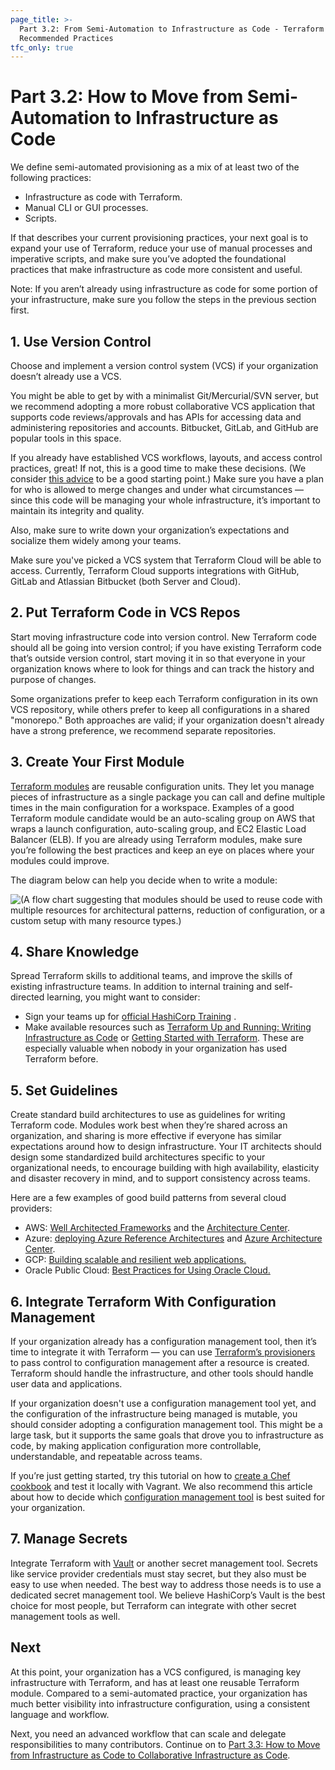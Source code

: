 ```yaml
---
page_title: >-
  Part 3.2: From Semi-Automation to Infrastructure as Code - Terraform
  Recommended Practices
tfc_only: true
---
```


# Part 3.2: How to Move from Semi-Automation to Infrastructure as Code

We define semi-automated provisioning as a mix of at least two of the following practices:

- Infrastructure as code with Terraform.
- Manual CLI or GUI processes.
- Scripts.

If that describes your current provisioning practices, your next goal is to expand your use of Terraform, reduce your use of manual processes and imperative scripts, and make sure you’ve adopted the foundational practices that make infrastructure as code more consistent and useful.

Note: If you aren’t already using infrastructure as code for some portion of your infrastructure, make sure you follow the steps in the previous section first.

## 1. Use Version Control

Choose and implement a version control system (VCS) if your organization doesn’t already use a VCS.

You might be able to get by with a minimalist Git/Mercurial/SVN server, but we recommend adopting a more robust collaborative VCS application that supports code reviews/approvals and has APIs for accessing data and administering repositories and accounts. Bitbucket, GitLab, and GitHub are popular tools in this space.

If you already have established VCS workflows, layouts, and access control practices, great! If not, this is a good time to make these decisions. (We consider [this advice](http://www.drupalwatchdog.net/volume-4/issue-2/version-control-workflow-strategies) to be a good starting point.) Make sure you have a plan for who is allowed to merge changes and under what circumstances — since this code will be managing your whole infrastructure, it’s important to maintain its integrity and quality.

Also, make sure to write down your organization’s expectations and socialize them widely among your teams.

Make sure you've picked a VCS system that Terraform Cloud will be able to access. Currently, Terraform Cloud supports integrations with GitHub, GitLab and Atlassian Bitbucket (both Server and Cloud).

## 2. Put Terraform Code in VCS Repos

Start moving infrastructure code into version control. New Terraform code should all be going into version control; if you have existing Terraform code that’s outside version control, start moving it in so that everyone in your organization knows where to look for things and can track the history and purpose of changes.

Some organizations prefer to keep each Terraform configuration in its own VCS repository, while others prefer to keep all configurations in a shared "monorepo." Both approaches are valid; if your organization doesn't already have a strong preference, we recommend separate repositories.

## 3. Create Your First Module

[Terraform modules](/language/modules/develop) are reusable configuration units. They let you manage pieces of infrastructure as a single package you can call and define multiple times in the main configuration for a workspace. Examples of a good Terraform module candidate would be an auto-scaling group on AWS that wraps a launch configuration, auto-scaling group, and EC2 Elastic Load Balancer (ELB). If you are already using Terraform modules, make sure you’re following the best practices and keep an eye on places where your modules could improve.

The diagram below can help you decide when to write a module:

![(A flow chart suggesting that modules should be used to reuse code with multiple resources for architectural patterns, reduction of configuration, or a custom setup with many resource types.)](/img/docs/image2.png)

## 4. Share Knowledge

Spread Terraform skills to additional teams, and improve the skills of existing infrastructure teams. In addition to internal training and self-directed learning, you might want to consider:

- Sign your teams up for [official HashiCorp Training](https://www.hashicorp.com/training/) .
- Make available resources such as [Terraform Up and Running: Writing Infrastructure as Code](https://www.amazon.com/Terraform-Running-Writing-Infrastructure-Code/dp/1492046906/ref=sr_1_1?keywords=terraform+up+and+running&qid=1571263416&sr=8-1) or [Getting Started with Terraform](https://www.amazon.com/Getting-Started-Terraform-Kirill-Shirinkin/dp/1786465108/ref=sr_1_1?ie=UTF8&qid=1496138892&sr=8-1&keywords=Getting+Started+with+Terraform). These are especially valuable when nobody in your organization has used Terraform before.

## 5. Set Guidelines

Create standard build architectures to use as guidelines for writing Terraform code. Modules work best when they’re shared across an organization, and sharing is more effective if everyone has similar expectations around how to design infrastructure. Your IT architects should design some standardized build architectures specific to your organizational needs, to encourage building with high availability, elasticity and disaster recovery in mind, and to support consistency across teams.

Here are a few examples of good build patterns from several cloud providers:

- AWS: [Well Architected Frameworks](https://d0.awsstatic.com/whitepapers/architecture/AWS_Well-Architected_Framework.pdf) and the [Architecture Center](https://aws.amazon.com/architecture/).
- Azure: [deploying Azure Reference Architectures](https://github.com/mspnp/reference-architectures) and [Azure Architecture Center](https://docs.microsoft.com/en-us/azure/architecture/).
- GCP: [Building scalable and resilient web applications.](https://cloud.google.com/solutions/scalable-and-resilient-apps)
- Oracle Public Cloud: [Best Practices for Using Oracle Cloud.](https://docs.oracle.com/en/cloud/iaas-classic/compute-iaas-cloud/stcsg/best-practices.html#GUID-C37FDFF1-7C48-4DA8-B31F-D7D7B35674A8)

## 6. Integrate Terraform With Configuration Management

If your organization already has a configuration management tool, then it’s time to integrate it with Terraform — you can use [Terraform’s provisioners](/language/resources/provisioners/syntax) to pass control to configuration management after a resource is created. Terraform should handle the infrastructure, and other tools should handle user data and applications.

If your organization doesn't use a configuration management tool yet, and the configuration of the infrastructure being managed is mutable, you should consider adopting a configuration management tool. This might be a large task, but it supports the same goals that drove you to infrastructure as code, by making application configuration more controllable, understandable, and repeatable across teams.

If you’re just getting started, try this tutorial on how to [create a Chef cookbook](https://www.vagrantup.com/docs/provisioning/chef_solo.html) and test it locally with Vagrant. We also recommend this article about how to decide which [configuration management tool](https://www.edureka.co/blog/chef-vs-puppet-vs-ansible-vs-saltstack/) is best suited for your organization.

## 7. Manage Secrets

Integrate Terraform with [Vault](https://registry.terraform.io/providers/hashicorp/vault/latest/docs) or another secret management tool. Secrets like service provider credentials must stay secret, but they also must be easy to use when needed. The best way to address those needs is to use a dedicated secret management tool. We believe HashiCorp’s Vault is the best choice for most people, but Terraform can integrate with other secret management tools as well.

## Next

At this point, your organization has a VCS configured, is managing key infrastructure with Terraform, and has at least one reusable Terraform module. Compared to a semi-automated practice, your organization has much better visibility into infrastructure configuration, using a consistent language and workflow.

Next, you need an advanced workflow that can scale and delegate responsibilities to many contributors. Continue on to [Part 3.3: How to Move from Infrastructure as Code to Collaborative Infrastructure as Code](/cloud-docs/guides/recommended-practices/part3.3).

